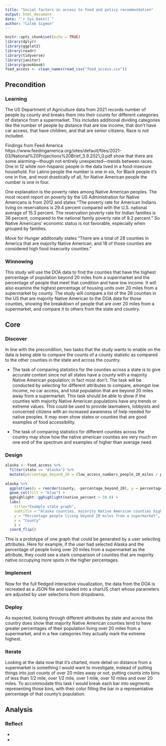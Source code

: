 ```yaml
---
title: "Social factors in access to food and policy recommendation"
output: html_document
date: "`r Sys.Date()`"
author: "Caleb Sigmon"
---
```


```r
knitr::opts_chunk$set(echo = TRUE)
library(dplyr)
library(ggplot2)
library(readr)
library(tidyverse)
library(janitor)
library(gcookbook)
food_access <- clean_names(read_csv("food_access.csv"))
```

## Precondition

### Learning
The US Department of Agriculture data from 2021 records number of people by county and breaks them into their counts for different categories of distance from a supermarket. This includes additional dividing categories like the number of people by distance that are low income, that don't have car access, that have children, and that are senior citizens. Race is not included. 

Findings from Feed America https://www.feedingamerica.org/sites/default/files/2021-03/National%20Projections%20Brief_3.9.2021_0.pdf show that there are some alarming—though not entirely unexpected—trends between races. One in 12 white non-hispanic people in the data lived in a food-insecure household. For Latino people the number is one in six, for Black people it's one in five, and most drastically of all, for Native American people the number is one in four.

One explanation is the poverty rates among Native American peoples. The most recent report on poverty by the US Administration for Native Americans is from 2012 and states "The poverty rate for American Indians living on reservations is 29.4 percent compared with the U.S. national average of 15.3 percent.  The reservation poverty rate for Indian families is 36 percent, compared to the national family poverty rate of 9.2 percent." So Native Americans' economic status is not favorable, especially when grouped by families.

Move for Hunger additonally states "There are a total of 28 counties in America that are majority Native American, and 18 of those counties are considered high food insecurity counties."

### Winnowing
This study will use the DOA data to find the counties that have the highest percentage of population beyond 20 miles from a supermarket and the percentage of people that meet that condition and have low income. It will also examine the highest percentage of housing units over 20 miles from a supermarket by county. The study will compare a list of the 28 counties in the US that are majority Native American to the DOA data for those counties, showing the breakdown of people that are over 20 miles from a supermarket, and compare it to others from the state and country.


## Core

### Discover
In line with the precondition, two tasks that the study wants to enable on the data is being able to compare the counts of a county statistic as compared to the other counties in the state and across the country.

- The task of comparing statistics for the counties across a state is to give accurate context since not all states have a county with a majority Native American population; in fact most don't. The task will be conducted by selecting for different attributes to compare, amongst low income, no car access, and total population that are beyond 20 miles away from a supermarket. This task should be able to show if the counties with majority Native American populations have any trends or extreme values. This could be used to provide lawmakers, lobbyists and concerned citizens with an increased awareness of help needed for native peoples. It may even show states or counties that are good examples of food accessibility.

- The task of comparing statistics for different counties across the country may show how the native american counties are very much on one end of the spectrum and examples of higher than average need. 

### Design
```r
alaska <- food_access %>%
  filter(state == "Alaska") %>%
  mutate(percentage_beyond_20 = (low_access_numbers_people_20_miles / population) * 100)
  
alaska %>%
  ggplot(aes(x = reorder(county, -percentage_beyond_20), y = percentage_beyond_20)) +
  geom_col(fill = "blue") +
  gghighlight::gghighlight(native_percent > 50.0) +
  labs(
    title="Example state graph",
    subtitle = "Alaska counties, majority Native American counties highlighted",
    y = "Percentage people living beyond 20 miles from a supermarket",
    x = "County"
    ) +
  coord_flip()


```

This is a prototype of one graph that could be generated by a user selecting attributes. Here for example, if the user had selected Alaska and the percentage of people living over 20 miles from a supermarket as the attribute, they could see a stark comparison of counties that are majority native occupying more spots in the higher percentages.

### Implement
Now for the full fledged interactive visualization, the data from the DOA is recreated as a JSON file and loaded into a chartJS chart whose parameters are adjusted by user selections from dropdowns.


### Deploy
As expected, looking through different attributes by state and across the country does show that majority Native American counties tend to have greater percentages of their population living over 20 miles from a supermarket, and in a few categories they actually mark the extreme highest. 


### Iterate
Looking at the data now that it's charted, more detail on distance from a supermarket is something I would want to investigate, instead of putting things into just counts of over 20 miles away or not, putting counts into bins of less than 1/2 mile, over 1/2 mile, over 1 mile, over 10 miles and over 20 miles. To accommodate this task I would break each bar into segments representing those bins, with their color filling the bar in a representative percentage of that county's population.


## Analysis

### Reflect
 - 
 - 

